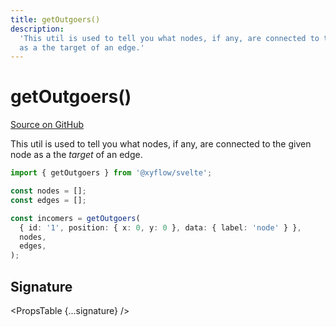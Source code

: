 ```yaml
---
title: getOutgoers()
description:
  'This util is used to tell you what nodes, if any, are connected to the given node
  as a the target of an edge.'
---
```



# getOutgoers()

[Source on GitHub](https://github.com/xyflow/xyflow/blob/v11/packages/core/src/utils/graph.ts/#L25)

This util is used to tell you what nodes, if any, are connected to the given node
as a the _target_ of an edge.

```ts
import { getOutgoers } from '@xyflow/svelte';

const nodes = [];
const edges = [];

const incomers = getOutgoers(
  { id: '1', position: { x: 0, y: 0 }, data: { label: 'node' } },
  nodes,
  edges,
);
```

## Signature

<PropsTable {...signature} />
